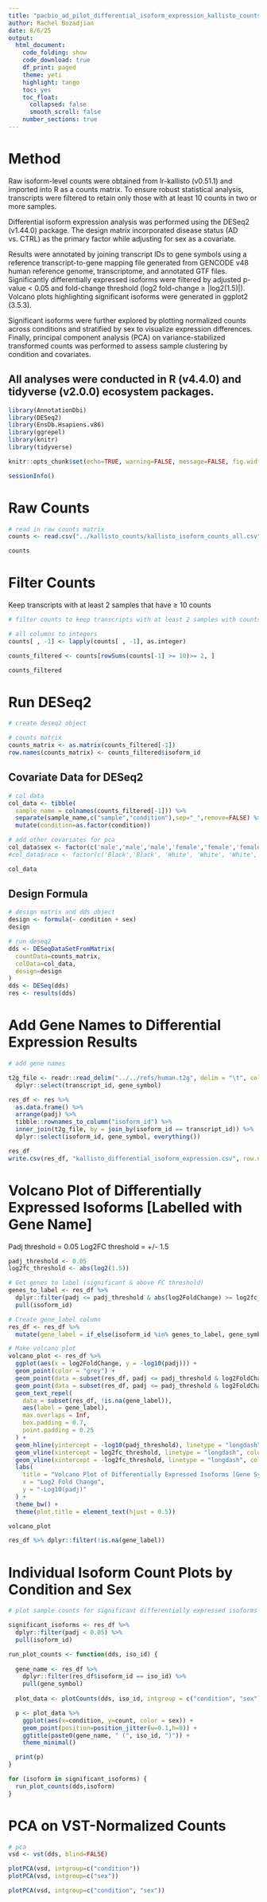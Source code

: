 ```yaml
---
title: "pacbio_ad_pilot_differential_isoform_expression_kallisto_counts"
author: Rachel Bozadjian
date: 8/6/25
output: 
  html_document:
    code_folding: show
    code_download: true
    df_print: paged
    theme: yeti
    highlight: tango
    toc: yes
    toc_float:
      collapsed: false
      smooth_scroll: false
    number_sections: true
---
```


# Method

Raw isoform-level counts were obtained from lr-kallisto (v0.51.1) and imported into R as a counts matrix. To ensure robust statistical analysis, transcripts were filtered to retain only those with at least 10 counts in two or more samples.

Differential isoform expression analysis was performed using the DESeq2 (v1.44.0) package. The design matrix incorporated disease status (AD vs. CTRL) as the primary factor while adjusting for sex as a covariate.

Results were annotated by joining transcript IDs to gene symbols using a reference transcript-to-gene mapping file generated from GENCODE v48 human reference genome, transcriptome, and annotated GTF files. Significantly differentially expressed isoforms were filtered by adjusted p-value \< 0.05 and fold-change threshold (log2 fold-change ≥ \|log2(1.5)\|). Volcano plots highlighting significant isoforms were generated in ggplot2 (3.5.3).

Significant isoforms were further explored by plotting normalized counts across conditions and stratified by sex to visualize expression differences. Finally, principal component analysis (PCA) on variance-stabilized transformed counts was performed to assess sample clustering by condition and covariates.

## All analyses were conducted in R (v4.4.0) and tidyverse (v2.0.0) ecosystem packages.

```r
library(AnnotationDbi)
library(DESeq2)
library(EnsDb.Hsapiens.v86)
library(ggrepel)
library(knitr)
library(tidyverse)

knitr::opts_chunk$set(echo=TRUE, warning=FALSE, message=FALSE, fig.width=12, fig.height=8, fig.align = "center")
```

```r
sessionInfo()
```

# Raw Counts

```r
# read in raw counts matrix
counts <- read.csv("../kallisto_counts/kallisto_isoform_counts_all.csv")

counts
```

# Filter Counts

Keep transcripts with at least 2 samples that have ≥ 10 counts

```r
# filter counts to keep transcripts with at least 2 samples with counts >= 10

# all columns to integers
counts[ , -1] <- lapply(counts[ , -1], as.integer)

counts_filtered <- counts[rowSums(counts[-1] >= 10)>= 2, ]

counts_filtered
```

# Run DESeq2

```r
# create deseq2 object

# counts matrix
counts_matrix <- as.matrix(counts_filtered[-1])
row.names(counts_matrix) <- counts_filtered$isoform_id
```

## Covariate Data for DESeq2

```r
# col data
col_data <- tibble(
  sample_name = colnames(counts_filtered[-1])) %>%
  separate(sample_name,c("sample","condition"),sep="_",remove=FALSE) %>%
  mutate(condition=as.factor(condition))

# add other covariates for pca
col_data$sex <- factor(c('male','male','male','female','female','female','male','female'))
#col_data$race <- factor(c('Black','Black', 'White', 'White', 'White','White','Black','Black'))

col_data
```

## Design Formula

```r
# design matrix and dds object
design <- formula(~ condition + sex)
design
```

```r
# run deseq2
dds <- DESeqDataSetFromMatrix(
  countData=counts_matrix,
  colData=col_data,
  design=design
)
dds <- DESeq(dds)
res <- results(dds)
```

# Add Gene Names to Differential Expression Results

```r
# add gene names

t2g_file <- readr::read_delim("../../refs/human.t2g", delim = "\t", col_names = c("transcript_id", "gene_id", "gene_symbol", "gene_version", "chr", "start", "end", "strand")) %>%
  dplyr::select(transcript_id, gene_symbol)

res_df <- res %>%
  as.data.frame() %>%
  arrange(padj) %>%
  tibble::rownames_to_column("isoform_id") %>%
  inner_join(t2g_file, by = join_by(isoform_id == transcript_id)) %>%
  dplyr::select(isoform_id, gene_symbol, everything())

res_df
write.csv(res_df, "kallisto_differential_isoform_expression.csv", row.names = FALSE)
```

# Volcano Plot of Differentially Expressed Isoforms [Labelled with Gene Name]

Padj threshold = 0.05 Log2FC threshold = +/- 1.5

```r
padj_threshold <- 0.05
log2fc_threshold <- abs(log2(1.5))

# Get genes to label (significant & above FC threshold)
genes_to_label <- res_df %>%
  dplyr::filter(padj <= padj_threshold & abs(log2FoldChange) >= log2fc_threshold) %>%
  pull(isoform_id)

# Create gene_label column
res_df <- res_df %>%
  mutate(gene_label = if_else(isoform_id %in% genes_to_label, gene_symbol, NA_character_))

# Make volcano plot
volcano_plot <- res_df %>%
  ggplot(aes(x = log2FoldChange, y = -log10(padj))) +
  geom_point(color = "grey") +
  geom_point(data = subset(res_df, padj <= padj_threshold & log2FoldChange >= log2fc_threshold), color = "red") +
  geom_point(data = subset(res_df, padj <= padj_threshold & log2FoldChange <= -log2fc_threshold), color = "blue") +
  geom_text_repel(
    data = subset(res_df, !is.na(gene_label)),
    aes(label = gene_label),
    max.overlaps = Inf,
    box.padding = 0.7,
    point.padding = 0.25
  ) +
  geom_hline(yintercept = -log10(padj_threshold), linetype = "longdash", colour = "grey") +
  geom_vline(xintercept = log2fc_threshold, linetype = "longdash", colour = "red") +
  geom_vline(xintercept = -log2fc_threshold, linetype = "longdash", colour = "blue") +
  labs(
    title = "Volcano Plot of Differentially Expressed Isoforms [Gene Symbols]",
    x = "Log2 Fold Change",
    y = "-Log10(padj)"
  ) +
  theme_bw() +
  theme(plot.title = element_text(hjust = 0.5))

volcano_plot

res_df %>% dplyr::filter(!is.na(gene_label))
```

# Individual Isoform Count Plots by Condition and Sex

```r
# plot sample counts for significant differentially expressed isoforms

significant_isoforms <- res_df %>% 
  dplyr::filter(padj < 0.05) %>% 
  pull(isoform_id)

run_plot_counts <- function(dds, iso_id) {
  
  gene_name <- res_df %>% 
    dplyr::filter(res_df$isoform_id == iso_id) %>% 
    pull(gene_symbol)
  
  plot_data <- plotCounts(dds, iso_id, intgroup = c("condition", "sex"), returnData = TRUE)

  p <- plot_data %>%
    ggplot(aes(x=condition, y=count, color = sex)) + 
    geom_point(position=position_jitter(w=0.1,h=0)) + 
    ggtitle(paste0(gene_name, " (", iso_id, ")")) +
    theme_minimal()

  print(p)
}

for (isoform in significant_isoforms) {
  run_plot_counts(dds,isoform)
}
```

# PCA on VST-Normalized Counts

```r
# pca
vsd <- vst(dds, blind=FALSE)

plotPCA(vsd, intgroup=c("condition"))
plotPCA(vsd, intgroup=c("sex"))

plotPCA(vsd, intgroup=c("condition", "sex"))
```
